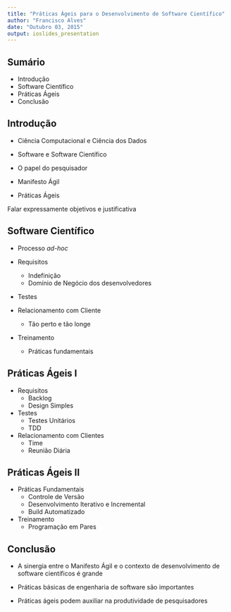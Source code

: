 ```yaml
---
title: "Práticas Ágeis para o Desenvolvimento de Software Científico"
author: "Francisco Alves"
date: "Outubro 03, 2015"
output: ioslides_presentation
---
```


## Sumário

- Introdução
- Software Científico
- Práticas Ágeis
- Conclusão

## Introdução

- Ciência Computacional e Ciência dos Dados

- Software e Software Científico

- O papel do pesquisador

- Manifesto Ágil

- Práticas Ágeis

<div class="notes">
Falar expressamente objetivos e justificativa
</div>

## Software Científico

- Processo *ad-hoc*

- Requisitos
    - Indefinição
    - Domínio de Negócio dos desenvolvedores
  
- Testes

- Relacionamento com Cliente
    - Tão perto e tão longe
  
- Treinamento
    - Práticas fundamentais

<div class="notes">

</div>
  
## Práticas Ágeis I

- Requisitos
    - Backlog
    - Design Simples

- Testes
    - Testes Unitários
    - TDD
    
- Relacionamento com Clientes
    - Time
    - Reunião Diária

## Práticas Ágeis II    
    
- Práticas Fundamentais
    - Controle de Versão
    - Desenvolvimento Iterativo e Incremental
    - Build Automatizado
    
- Treinamento
    - Programação em Pares

<div class="notes">

</div>

## Conclusão

- A sinergia entre o Manifesto Ágil e o contexto de desenvolvimento de software científicos é grande

- Práticas básicas de engenharia de software são importantes

- Práticas ágeis podem auxiliar na produtividade de pesquisadores

<div class="notes">

</div>
